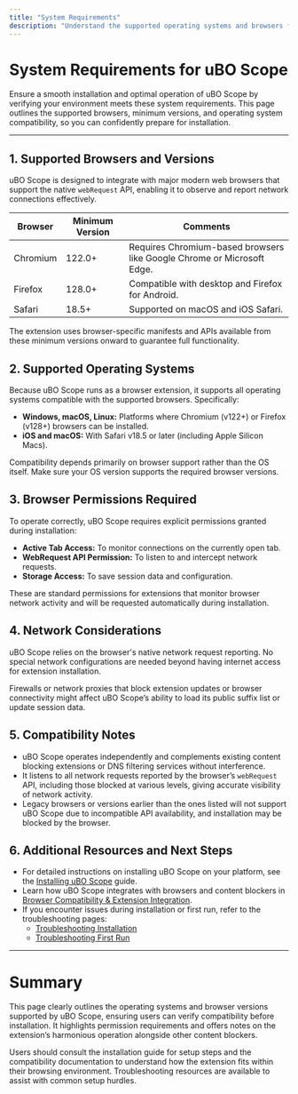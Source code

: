 ```yaml
---
title: "System Requirements"
description: "Understand the supported operating systems and browsers for uBO Scope. Learn which environments are compatible with the extension so you can ensure a smooth installation and operation from the start."
---
```


# System Requirements for uBO Scope

Ensure a smooth installation and optimal operation of uBO Scope by verifying your environment meets these system requirements. This page outlines the supported browsers, minimum versions, and operating system compatibility, so you can confidently prepare for installation.

---

## 1. Supported Browsers and Versions

uBO Scope is designed to integrate with major modern web browsers that support the native `webRequest` API, enabling it to observe and report network connections effectively.

| Browser      | Minimum Version | Comments                                            |
|--------------|-----------------|-----------------------------------------------------|
| Chromium     | 122.0+          | Requires Chromium-based browsers like Google Chrome or Microsoft Edge. | 
| Firefox      | 128.0+          | Compatible with desktop and Firefox for Android.    |
| Safari       | 18.5+           | Supported on macOS and iOS Safari.                   |


<Note>
The extension uses browser-specific manifests and APIs available from these minimum versions onward to guarantee full functionality.
</Note>

## 2. Supported Operating Systems

Because uBO Scope runs as a browser extension, it supports all operating systems compatible with the supported browsers. Specifically:

- **Windows, macOS, Linux:** Platforms where Chromium (v122+) or Firefox (v128+) browsers can be installed.
- **iOS and macOS:** With Safari v18.5 or later (including Apple Silicon Macs).


<Info>
Compatibility depends primarily on browser support rather than the OS itself. Make sure your OS version supports the required browser versions.
</Info>

## 3. Browser Permissions Required

To operate correctly, uBO Scope requires explicit permissions granted during installation:

- **Active Tab Access:** To monitor connections on the currently open tab.
- **WebRequest API Permission:** To listen to and intercept network requests.
- **Storage Access:** To save session data and configuration.

These are standard permissions for extensions that monitor browser network activity and will be requested automatically during installation.

## 4. Network Considerations

uBO Scope relies on the browser's native network request reporting. No special network configurations are needed beyond having internet access for extension installation.

<Warning>
Firewalls or network proxies that block extension updates or browser connectivity might affect uBO Scope’s ability to load its public suffix list or update session data.
</Warning>

## 5. Compatibility Notes

- uBO Scope operates independently and complements existing content blocking extensions or DNS filtering services without interference.
- It listens to all network requests reported by the browser’s `webRequest` API, including those blocked at various levels, giving accurate visibility of network activity.
- Legacy browsers or versions earlier than the ones listed will not support uBO Scope due to incompatible API availability, and installation may be blocked by the browser.

## 6. Additional Resources and Next Steps

- For detailed instructions on installing uBO Scope on your platform, see the [Installing uBO Scope](https://your-docs-domain/getting-started/setup-introduction/installation-overview) guide.
- Learn how uBO Scope integrates with browsers and content blockers in [Browser Compatibility & Extension Integration](https://your-docs-domain/overview/concepts-architecture/integration-and-compatibility).
- If you encounter issues during installation or first run, refer to the troubleshooting pages:
  - [Troubleshooting Installation](https://your-docs-domain/getting-started/setup-help/installation-issues)
  - [Troubleshooting First Run](https://your-docs-domain/getting-started/setup-help/validation-issues)

---

# Summary

This page clearly outlines the operating systems and browser versions supported by uBO Scope, ensuring users can verify compatibility before installation. It highlights permission requirements and offers notes on the extension’s harmonious operation alongside other content blockers.

Users should consult the installation guide for setup steps and the compatibility documentation to understand how the extension fits within their browsing environment. Troubleshooting resources are available to assist with common setup hurdles.